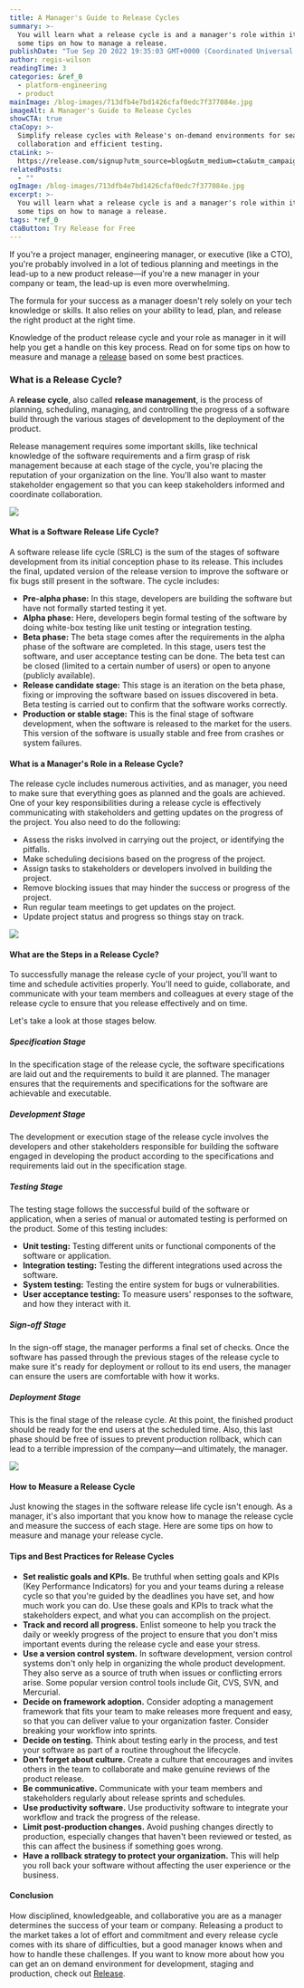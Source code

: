 ```yaml
---
title: A Manager's Guide to Release Cycles
summary: >-
  You will learn what a release cycle is and a manager's role within it. Receive
  some tips on how to manage a release.
publishDate: "Tue Sep 20 2022 19:35:03 GMT+0000 (Coordinated Universal Time)"
author: regis-wilson
readingTime: 3
categories: &ref_0
  - platform-engineering
  - product
mainImage: /blog-images/713dfb4e7bd1426cfaf0edc7f377084e.jpg
imageAlt: A Manager's Guide to Release Cycles
showCTA: true
ctaCopy: >-
  Simplify release cycles with Release's on-demand environments for seamless
  collaboration and efficient testing.
ctaLink: >-
  https://release.com/signup?utm_source=blog&utm_medium=cta&utm_campaign=blog-cta&utm_content=a-managers-guide-to-release-cycles
relatedPosts:
  - ""
ogImage: /blog-images/713dfb4e7bd1426cfaf0edc7f377084e.jpg
excerpt: >-
  You will learn what a release cycle is and a manager's role within it. Receive
  some tips on how to manage a release.
tags: *ref_0
ctaButton: Try Release for Free
---
```


If you're a project manager, engineering manager, or executive (like a CTO), you're probably involved in a lot of tedious planning and meetings in the lead-up to a new product release—if you're a new manager in your company or team, the lead-up is even more overwhelming.

The formula for your success as a manager doesn't rely solely on your tech knowledge or skills. It also relies on your ability to lead, plan, and release the right product at the right time.

Knowledge of the product release cycle and your role as manager in it will help you get a handle on this key process. Read on for some tips on how to measure and manage a [release](https://en.wikipedia.org/wiki/Software_release_life_cycle) based on some best practices.

### What is a Release Cycle?

A **release cycle**, also called **release management**, is the process of planning, scheduling, managing, and controlling the progress of a software build through the various stages of development to the deployment of the product.

Release management requires some important skills, like technical knowledge of the software requirements and a firm grasp of risk management because at each stage of the cycle, you're placing the reputation of your organization on the line. You'll also want to master stakeholder engagement so that you can keep stakeholders informed and coordinate collaboration.

![](/blog-images/8b070b22e8bd91c9b9c86f3ef1b832b5.png)

#### What is a Software Release Life Cycle?

A software release life cycle (SRLC) is the sum of the stages of software development from its initial conception phase to its release. This includes the final, updated version of the release version to improve the software or fix bugs still present in the software. The cycle includes: 

- **Pre-alpha phase:** In this stage, developers are building the software but have not formally started testing it yet.
- **Alpha phase:** Here, developers begin formal testing of the software by doing white-box testing like unit testing or integration testing.
- **Beta phase:** The beta stage comes after the requirements in the alpha phase of the software are completed. In this stage, users test the software, and user acceptance testing can be done. The beta test can be closed (limited to a certain number of users) or open to anyone (publicly available).
- **Release candidate stage:** This stage is an iteration on the beta phase, fixing or improving the software based on issues discovered in beta. Beta testing is carried out to confirm that the software works correctly.
- **Production or stable stage:** This is the final stage of software development, when the software is released to the market for the users. This version of the software is usually stable and free from crashes or system failures.

#### What is a Manager's Role in a Release Cycle?

The release cycle includes numerous activities, and as manager, you need to make sure that everything goes as planned and the goals are achieved. One of your key responsibilities during a release cycle is effectively communicating with stakeholders and getting updates on the progress of the project. You also need to do the following:

- Assess the risks involved in carrying out the project, or identifying the pitfalls.
- Make scheduling decisions based on the progress of the project.
- Assign tasks to stakeholders or developers involved in building the project.
- Remove blocking issues that may hinder the success or progress of the project.
- Run regular team meetings to get updates on the project.
- Update project status and progress so things stay on track.

![](/blog-images/67f67521f96ea7b841a9b431a189a114.png)

#### What are the Steps in a Release Cycle?

To successfully manage the release cycle of your project, you'll want to time and schedule activities properly. You'll need to guide, collaborate, and communicate with your team members and colleagues at every stage of the release cycle to ensure that you release effectively and on time.

Let's take a look at those stages below.

##### Specification Stage

In the specification stage of the release cycle, the software specifications are laid out and the requirements to build it are planned. The manager ensures that the requirements and specifications for the software are achievable and executable.

##### Development Stage

The development or execution stage of the release cycle involves the developers and other stakeholders responsible for building the software engaged in developing the product according to the specifications and requirements laid out in the specification stage.

##### Testing Stage

The testing stage follows the successful build of the software or application, when a series of manual or automated testing is performed on the product. Some of this testing includes:

- **Unit testing:** Testing different units or functional components of the software or application.
- **Integration testing:** Testing the different integrations used across the software.
- **System testing:** Testing the entire system for bugs or vulnerabilities.
- **User acceptance testing:** To measure users' responses to the software, and how they interact with it.

##### Sign-off Stage

In the sign-off stage, the manager performs a final set of checks. Once the software has passed through the previous stages of the release cycle to make sure it's ready for deployment or rollout to its end users, the manager can ensure the users are comfortable with how it works.

##### Deployment Stage

This is the final stage of the release cycle. At this point, the finished product should be ready for the end users at the scheduled time. Also, this last phase should be free of issues to prevent production rollback, which can ‌lead to a terrible impression of the company—and ultimately, the manager.

![](/blog-images/5f0316f352b15acc569134e0de4d6674.png)

#### How to Measure a Release Cycle

Just knowing the stages in the software release life cycle isn't enough. As a manager, it's also important that you know how to manage the release cycle and measure the success of each stage. Here are some tips on how to measure and manage your release cycle.

#### Tips and Best Practices for Release Cycles

- **Set realistic goals and KPIs.** Be truthful when setting goals and KPIs (Key Performance Indicators) for you and your teams during a release cycle so that you're guided by the deadlines you have set, and how much work you can do. Use these goals and KPIs to track what the stakeholders expect, and what you can accomplish on the project.**‍**
- **Track and record all progress.** Enlist someone to help you track the daily or weekly progress of the project to ensure that you don't miss important events during the release cycle and ease your stress.**‍**
- **Use a version control system.** In software development, version control systems don't only help in organizing the whole product development. They also serve as a source of truth when issues or conflicting errors arise. Some popular version control tools include Git, CVS, SVN, and Mercurial.**‍**
- **Decide on framework adoption.** Consider adopting a management framework that fits your team to make releases more frequent and easy, so that you can deliver value to your organization faster. Consider breaking your workflow into sprints.**‍**
- **Decide on testing.** Think about testing early in the process, and test your software as part of a routine throughout the lifecycle.**‍**
- **Don't forget about culture.** Create a culture that encourages and invites others in the team to collaborate and make genuine reviews of the product release.**‍**
- **Be communicative.** Communicate with your team members and stakeholders regularly about release sprints and schedules.**‍**
- **Use productivity software.** Use productivity software to integrate your workflow and track the progress of the release.**‍**
- **Limit post-production changes.** Avoid pushing changes directly to production, especially changes that haven't been reviewed or tested, as this can affect the business if something goes wrong.**‍**
- **Have a rollback strategy to protect your organization.** This will help you roll back your software without affecting the user experience or the business.

#### Conclusion

How disciplined, knowledgeable, and collaborative you are as a manager determines the success of your team or company. Releasing a product to the market takes a lot of effort and commitment and every release cycle comes with its share of difficulties, but a good manager knows when and how to handle these challenges. If you want to know more about how you can get an on demand environment for development, staging and production, check out [Release](https://release.com/).
